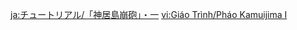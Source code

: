 {{Tutorial
|title    = Kamuijima Cannon (I)
|subtitle = Exploration Knowledge
|type     = Adventure
|icon     = Icon Tutorial Combat.png
|about    = Kamuijima Cannon
|image1   = Tutorial Adventure Kamuijima Cannon 1.png
|text1    = A giant and powerful cannon. Normally, it requires a special kind of ammunition to fire, but you can also charge it using Electro energy...
|image2   = Tutorial Adventure Kamuijima Cannon 2.png
|text2    = Characters carrying an {{Color|help|Electrogranum}} or {{Color|help|affected by Electro}} in proximity to the Kamuijima Cannon can charge it.
|sort     = 6110
}}
<noinclude>
<!-- interwikis -->
[[ja:チュートリアル/「神居島崩砲」・一]]
[[vi:Giáo Trình/Pháo Kamuijima I]]
</noinclude>